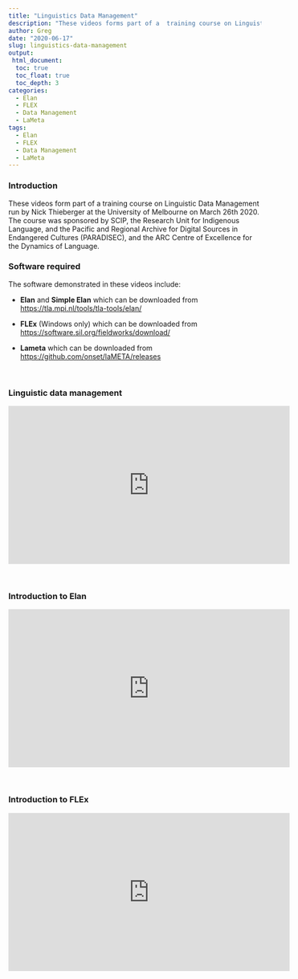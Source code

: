 ```yaml
---
title: "Linguistics Data Management"
description: "These videos forms part of a  training course on Linguistic Data Management run by the University of Melbourne on March 26th 2020."
author: Greg
date: "2020-06-17"
slug: linguistics-data-management 
output: 
 html_document:
  toc: true
  toc_float: true
  toc_depth: 3
categories:
  - Elan
  - FLEX
  - Data Management
  - LaMeta
tags:
  - Elan
  - FLEX
  - Data Management
  - LaMeta
---
```


### Introduction

These videos form part of a  training course on Linguistic Data Management run by Nick Thieberger at the University of Melbourne on March 26th 2020. The course was sponsored by SCIP, the Research Unit for Indigenous Language, and the Pacific and Regional Archive for Digital Sources in Endangered Cultures (PARADISEC), and the ARC Centre of Excellence for the Dynamics of Language.


### Software required   

The software demonstrated in these videos include:

* **Elan** and **Simple Elan** which can be downloaded from [https://tla.mpi.nl/tools/tla-tools/elan/](https://tla.mpi.nl/tools/tla-tools/elan/) 

* **FLEx** (Windows only) which can be downloaded from [https://software.sil.org/fieldworks/download/](https://software.sil.org/fieldworks/download/) 

* **Lameta** which can be downloaded from [https://github.com/onset/laMETA/releases](https://github.com/onset/laMETA/releases) 

&nbsp;

### Linguistic data management

<iframe width="560" height="315" src="https://www.youtube.com/embed/bLMynrjpJyE" frameborder="0" allow="accelerometer; autoplay; encrypted-media; gyroscope; picture-in-picture" allowfullscreen></iframe>

&nbsp;

### Introduction to Elan 

<iframe width="560" height="315" src="https://www.youtube.com/embed/BCICa7R4SIE" frameborder="0" allow="accelerometer; autoplay; encrypted-media; gyroscope; picture-in-picture" allowfullscreen></iframe>

&nbsp;

### Introduction to FLEx 

<iframe width="560" height="315" src="https://www.youtube.com/embed/lHaFi8DeCIg" frameborder="0" allow="accelerometer; autoplay; encrypted-media; gyroscope; picture-in-picture" allowfullscreen></iframe>

&nbsp;

